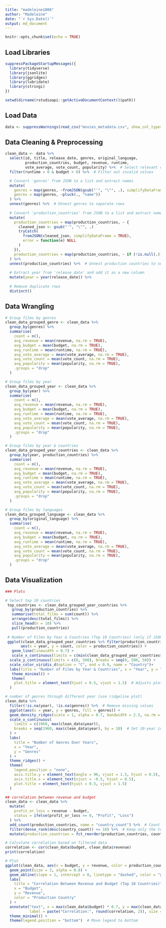 ```yaml
---
title: "madeleine1806"
author: "Madeleine"
date: "`r Sys.Date()`"
output: md_document
---
```


```r
knitr::opts_chunk$set(echo = TRUE)
```
## Load Libraries
```r
suppressPackageStartupMessages({
  library(tidyverse)
  library(jsonlite)
  library(ggridges)
  library(lubridate)
  library(stringi)
})

setwd(dirname(rstudioapi::getActiveDocumentContext()$path))
```

## Load Data
```r
data <- suppressWarnings(read_csv("movies_metadata.csv", show_col_types = FALSE))
```

## Data Cleaning & Preprocessing
```r
clean_data <- data %>% 
  select(id, title, release_date, genres, original_language,   
         production_countries, budget, revenue, runtime, 
         vote_average, vote_count, popularity) %>%  # Select relevant columns
  filter(runtime > 0 & budget > 0) %>%  # Filter out invalid values

  # Convert 'genres' from JSON to a list and extract names
  mutate(
    genres = map(genres, ~fromJSON(gsub("'", "\"", .), simplifyDataFrame = TRUE)),
    genres = map(genres, ~pluck(., "name"))
  ) %>% 
  unnest(genres) %>%  # Unnest genres to separate rows
  
  # Convert 'production_countries' from JSON to a list and extract names
  mutate(
    production_countries = map(production_countries, ~ {
      cleaned_json <- gsub("'", "\"", .)
      tryCatch(
        fromJSON(cleaned_json, simplifyDataFrame = TRUE), 
        error = function(e) NULL 
      )
    }),
    production_countries = map(production_countries, ~ if (!is.null(.)) pluck(., "name") else NULL)
  ) %>%
  unnest(production_countries) %>%  # Unnest production countries to separate rows
  
  # Extract year from 'release_date' and add it as a new column
  mutate(year = year(release_date)) %>%
  
  # Remove duplicate rows
  distinct()
```

## Data Wrangling
```r
# Group films by genres
clean_data_grouped_genre <- clean_data %>%
  group_by(genres) %>%
  summarise(
    count = n(),
    avg_revenue = mean(revenue, na.rm = TRUE),
    avg_budget = mean(budget, na.rm = TRUE),
    avg_runtime = mean(runtime, na.rm = TRUE),
    avg_vote_average = mean(vote_average, na.rm = TRUE),
    avg_vote_count = mean(vote_count, na.rm = TRUE),
    avg_popularity = mean(popularity, na.rm = TRUE),
    .groups = "drop"  
  )

# Group films by year
clean_data_grouped_year <- clean_data %>%
  group_by(year) %>%
  summarise(
    count = n(),
    avg_revenue = mean(revenue, na.rm = TRUE),
    avg_budget = mean(budget, na.rm = TRUE),
    avg_runtime = mean(runtime, na.rm = TRUE),
    avg_vote_average = mean(vote_average, na.rm = TRUE),
    avg_vote_count = mean(vote_count, na.rm = TRUE),
    avg_popularity = mean(popularity, na.rm = TRUE),
    .groups = "drop"  
  ) 

# Group films by year & countries
clean_data_grouped_year_countries <- clean_data %>%
  group_by(year, production_countries) %>%
  summarise(
    count = n(),
    avg_revenue = mean(revenue, na.rm = TRUE),
    avg_budget = mean(budget, na.rm = TRUE),
    avg_runtime = mean(runtime, na.rm = TRUE),
    avg_vote_average = mean(vote_average, na.rm = TRUE),
    avg_vote_count = mean(vote_count, na.rm = TRUE),
    avg_popularity = mean(popularity, na.rm = TRUE),
    .groups = "drop"  
  ) 

# Group films by languages
clean_data_grouped_language <- clean_data %>%
  group_by(original_language) %>%
  summarise(
    count = n(),
    avg_revenue = mean(revenue, na.rm = TRUE),
    avg_budget = mean(budget, na.rm = TRUE),
    avg_runtime = mean(runtime, na.rm = TRUE),
    avg_vote_average = mean(vote_average, na.rm = TRUE),
    avg_vote_count = mean(vote_count, na.rm = TRUE),
    avg_popularity = mean(popularity, na.rm = TRUE),
    .groups = "drop"  
  ) 
```

## Data Visualization
```r
### Plots

# Select top 10 countries
 top_countries <- clean_data_grouped_year_countries %>%
   group_by(production_countries) %>%
   summarise(total_films = sum(count)) %>%
   arrange(desc(total_films)) %>%
   slice_head(n = 10) %>%
   pull(production_countries)
 
 # Number of Films by Year & Countries (Top 10 Countries) (only if JSON formatting worked for countries)
 ggplot(clean_data_grouped_year_countries %>% filter(production_countries %in% top_countries),
       aes(x = year, y = count, color = production_countries)) +
   geom_line(linewidth = 0.7) +
   scale_x_continuous(limits = c(min(clean_data_grouped_year_countries$year), 2020)) +
  scale_y_continuous(limits = c(0, 500), breaks = seq(0, 500, 50)) +  
  scale_color_viridis_d(option = "C", end = 0.9, name = "Country")+  
  labs(title = "Number of Films by Year & Countries", x = "Year", y = "Number of Films") +
   theme_minimal() +
   theme(
    plot.title = element_text(hjust = 0.5, vjust = 1.5)  # Adjusts plot title position
  )

```

```r
# number of genres through different year (use ridgeline plot)
clean_data %>%
  filter(!is.na(year), !is.na(genres)) %>%  # Remove missing values
  ggplot(aes(x = year, y = genres, fill = genres)) +
  geom_density_ridges(scale = 1, alpha = 0.7, bandwidth = 2.5, na.rm = TRUE) +  # Set bandwidth
  scale_x_continuous(
    limits = c(1960, max(clean_data$year)), 
    breaks = seq(1960, max(clean_data$year), by = 10)  # Set 10-year intervals
  ) +
  labs(
    title = "Number of Genres Over Years",
    x = "Year",
    y = "Genres"
  ) +
  theme_ridges() +
  theme(
    legend.position = "none",
    axis.title.y = element_text(angle = 90, vjust = 1.5, hjust = 0.5),
    axis.title.x = element_text(vjust = -0.5, hjust = 0.5),
    plot.title = element_text(hjust = 0.5, vjust = 1.5)
  )

```

```r
## correlation between revenue and budget 
clean_data <- clean_data %>%
  mutate(
    profit_or_loss = revenue - budget, 
    status = ifelse(profit_or_loss >= 0, "Profit", "Loss")
  ) %>%
  add_count(production_countries, name = "country_count") %>%  # Count occurrences of each country
  filter(dense_rank(desc(country_count)) <= 10) %>%  # Keep only the top 10 countries
  mutate(production_countries = fct_reorder(production_countries, country_count))  # Reorder by frequency

# Calculate correlation based on filtered data
correlation <- cor(clean_data$budget, clean_data$revenue)
print(correlation)

# Plot
ggplot(clean_data, aes(x = budget, y = revenue, color = production_countries)) +
  geom_point(size = 3, alpha = 0.8) +
  geom_abline(slope = 1, intercept = 0, linetype = "dashed", color = "gray") +
  labs(
    title = "Correlation Between Revenue and Budget (Top 10 Countries)",
    x = "Budget",
    y = "Revenue",
    color = "Production Country"
  ) +
  annotate("text", x = max(clean_data$budget) * 0.7, y = max(clean_data$revenue) * 0.9,
           label = paste("Correlation:", round(correlation, 2)), size = 5) +
  theme_minimal() +
  theme(legend.position = "bottom")  # Move legend to bottom
```